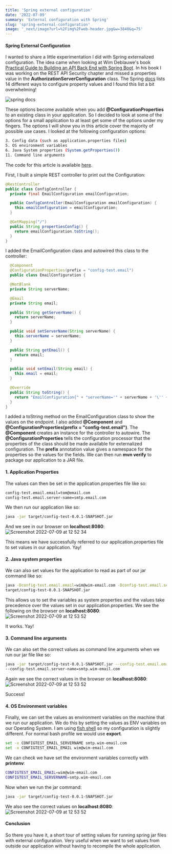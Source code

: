 ```yaml
---
title: 'Spring external configuration'
date: '2022-07-09'
summary: 'External configuration with Spring'
slug: 'spring-external-configuration'
image: '_next/image?url=%2Fimg%2Fweb-header.jpg&w=3840&q=75'
---
```


#### Spring External Configuration
I wanted to share a little experimentation I did with Spring externalized configuration. The idea came when looking at Wim
Deblauwe's book [Practical Guide to Building an API Back End with Spring Boot](https://www.infoq.com/minibooks/spring-boot-building-api-backend).
In his book I was working on the REST API Security chapter and missed a properties value in the **AuthorizationServerConfiguration**
class. The Spring [docs](https://docs.spring.io/spring-boot/docs/current/reference/html/features.html#features.external-config)
lists 14 different ways to configure property values and I found this list a bit overwhelming!

![spring docs](https://user-images.githubusercontent.com/27693622/178102390-d37a1576-acaa-4478-b22f-ac19f94fa6cc.png)


These options become available when you add **@ConfigurationProperties** to an existing class in your application.
So I decided to look at some of the options for a small application to at least get some of the options under my
fingers.
The options I will show you in this article cover the majority of possible use cases. I looked at the following
configuration
options:
```bash
3. Config data (such as application.properties files)
5. OS environment variables
6. Java System properties (System.getProperties())
11. Command line arguments
```
The code for this article is available [here](https://github.com/TomSpencerLondon/spring-config-practice).

First, I built a simple REST controller to print out the Configuration:
  ```java
  @RestController
  public class ConfigController {
    private final EmailConfiguration emailConfiguration;

    public ConfigController(EmailConfiguration emailConfiguration) {
      this.emailConfiguration = emailConfiguration;
    }

    @GetMapping("/")
    public String propertiesConfig() {
      return emailConfiguration.toString();
    }
}
```
I added the EmailConfiguration class and autowired this class to the controller:
```java
  @Component
  @ConfigurationProperties(prefix = "config-test.email")
  public class EmailConfiguration {

  @NotBlank
  private String serverName;

  @Email
  private String email;

  public String getServerName() {
    return serverName;
  }

  public void setServerName(String serverName) {
    this.serverName = serverName;
  }

  public String getEmail() {
    return email;
  }

  public void setEmail(String email) {
    this.email = email;
  }

  @Override
  public String toString() {
    return "EmailConfiguration{" + "serverName='" + serverName + '\'' + ", email='" + email + '\'' + '}';
  }
}
```
I added a toString method on the EmailConfiguration class to show the values on the endpoint. I also added
**@Component** and
**@ConfigurationProperties(prefix = "config-test.email")**. The **@Component** creates an instance for the
controller
to autowire.
The **@ConfigurationProperties** tells the configuration processor that the properties of the class should be made
available
for externalized configuration. The **prefix** annotation value gives a namespace for the properties so the values
for
the fields.
We can then run **mvn verify** to package our application to a JAR file.

#### 1. Application Properties
The values can then be set in the application.properties file like so:
```bash
config-test.email.email=tom@email.com
config-test.email.server-name=smtp.email.com
```
We then run our application like so:
```bash
java -jar target/config-test-0.0.1-SNAPSHOT.jar
```
And we see in our browser on **localhost:8080**:
![Screenshot 2022-07-09 at 12 52
34](https://user-images.githubusercontent.com/27693622/178104486-83bee90e-8c9b-4070-a73a-dfed92f049ee.png)

This means we have successfully referred to our application.properties file to set values in our application. Yay!

#### 2. Java system properties
We can also set values for the application to read as part of our jar command like so:
```bash
java -Dconfig-test.email.email=wim@wim-email.com -Dconfig-test.email.server-name=smtp.wim-email.com -jar
target/config-test-0.0.1-SNAPSHOT.jar
```
This allows us to set the variables as system properties and the values take precedence over the values set in our
application.properties.
We see the following on the browser on **localhost:8080**:
![Screenshot 2022-07-09 at 12 53
52](https://user-images.githubusercontent.com/27693622/178104512-1aef3b85-84d9-4474-bd18-c8a925eb942e.png)

It works. Yay!

#### 3. Command line arguments
We can also set the correct values as command line arguments when we run our jar file like so:
```bash
java -jar target/config-test-0.0.1-SNAPSHOT.jar --config-test.email.email=wim@wim-email.com
--config-test.email.server-name=smtp.wim-email.com
```
Again we see the correct values in the browser on **localhost:8080**:
![Screenshot 2022-07-09 at 12 53
52](https://user-images.githubusercontent.com/27693622/178104512-1aef3b85-84d9-4474-bd18-c8a925eb942e.png)

Success!

#### 4. OS Environment variables
Finally, we can set the values as environment variables on the machine that we run our application.
We do this by setting the values as ENV variables on our Operating System. I am using [fish
shell](https://fishshell.com/)
so my configuration is slightly different. For normal bash profile we would use **export**.
```bash
set -x CONFIGTEST_EMAIL_SERVERNAME smtp.wim-email.com
set -x CONFIGTEST_EMAIL_EMAIL wim@wim-email.com
```
We can check we have set the environment variables correctly with **printenv**:
```bash
CONFIGTEST_EMAIL_EMAIL=wim@wim-email.com
CONFIGTEST_EMAIL_SERVERNAME=smtp.wim-email.com
```
Now when we run the jar command:
```bash
java -jar target/config-test-0.0.1-SNAPSHOT.jar
```
We also see the correct values on **localhost:8080**:
![Screenshot 2022-07-09 at 12 53
52](https://user-images.githubusercontent.com/27693622/178104512-1aef3b85-84d9-4474-bd18-c8a925eb942e.png)

#### Conclusion
So there you have it, a short tour of setting values for running spring jar files with external configuration.
Very useful when we want to set values from outside our application without having to recompile the whole
application.
